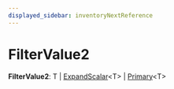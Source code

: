```yaml
---
displayed_sidebar: inventoryNextReference
---
```



# FilterValue2

 **FilterValue2**: T \| [ExpandScalar](inventory_next.ExpandScalar.mdx)&#60;T&#62; \| [Primary](inventory_next.Primary.mdx)&#60;T&#62;
